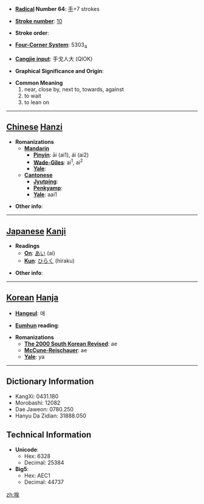 * '''[[Wiktionary:Chinese radical index| Radical]] Number 64''': [[Wiktionary:Chinese radical index 手|手]]+7 strokes

* '''[[Wiktionary:Chinese total strokes index|Stroke number]]''': [[Wiktionary:Chinese total strokes index 10|10]]

* '''Stroke order''': 

* '''[[Wiktionary:Chinese four corner index|Four-Corner System]]''': 5303<sub>4</sub>

* '''[[Wiktionary:Chinese Cangjie index|Cangjie input]]''': 手戈人大 (QIOK)

* '''Graphical Significance and Origin''': 

* '''Common Meaning'''
*#near, close by, next to, towards, against
*# to wait
*# to lean on


----

== [[Chinese]] [[Hanzi]] ==

* '''Romanizations'''
** '''[[Mandarin]]'''
*** '''[[Pinyin]]''': āi (ai1), ái (ai2)
*** '''[[Wade-Giles]]''': ai<sup>1</sup>, ai<sup>2</sup>
*** '''[[Yale]]''': 
** '''[[Cantonese]]'''
*** '''[[Jyutping]]''':
*** '''[[Penkyamp]]''': 
*** '''[[Yale]]''': aai1

* '''Other info''': 

----

== [[Japanese]] [[Kanji]] ==

* '''Readings'''
** '''[[On]]''': [[あい]] (ai)
** '''[[Kun]]''': [[ひらく]] (hiraku)

* '''Other info''':  

----

== [[Korean]] [[Hanja]] ==

* '''[[Hangeul]]''': 애

* '''[[Eumhun]] reading''': 

* '''Romanizations'''
** '''[[The 2000 South Korean Revised Romanization|The 2000 South Korean Revised]]''': ae
** '''[[McCune-Reischauer]]''': ae
** '''[[Yale]]''': ya

----

== Dictionary Information ==

* KangXi: 0431.180
* Morobashi: 12082
* Dae Jaweon: 0780.250
* Hanyu Da Zidian: 31888.050

== Technical Information ==

* '''Unicode''':
** Hex: 6328
** Decimal: 25384
* '''Big5''':
** Hex: AEC1
** Decimal: 44737

[[zh:挨]]